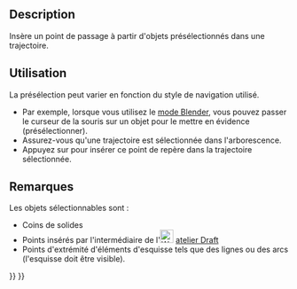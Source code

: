 <languages/>

{{Docnav/fr
|[[Robot_InsertWaypoint/fr|Point de passage]]
|[[Robot_Edge2Trac/fr|Trajectoire à partir d'arêtes]]
|[[Robot_Workbench/fr|Atelier Robot]]
|IconL=Robot_InsertWaypoint.svg
|IconR=Robot_Edge2Trac.svg
|IconC=Workbench_Robot.svg
}}

{{GuiCommand/fr
|Name=Robot InsertWaypointPre
|Name/fr=Robot Point de passage à partir d'objets présélectionnés
|MenuLocation=Robot → Insérer dans la trajectoire 
|Workbenches=[[Robot_Workbench/fr|Robot]]
|Shortcut={{KEY|W}}
|SeeAlso=[[Robot_CreateTrajectory/fr|Robot Trajectoire]], [[Robot_InsertWaypoint/fr|Robot Point de passage]]
}}

==Description==

Insère un point de passage à partir d'objets présélectionnés dans une trajectoire.

<span id="Usage"></span>
==Utilisation==

La présélection peut varier en fonction du style de navigation utilisé.
* Par exemple, lorsque vous utilisez le [[Mouse_navigation/fr#Mode_Blender|mode Blender]], vous pouvez passer le curseur de la souris sur un objet pour le mettre en évidence (présélectionner).
* Assurez-vous qu'une trajectoire est sélectionnée dans l'arborescence.
* Appuyez sur {{KEY|W}} pour insérer ce point de repère dans la trajectoire sélectionnée.

<span id="Notes"></span>
==Remarques==

Les objets sélectionnables sont :
* Coins de solides
* Points insérés par l'intermédiaire de l'[[Image:Workbench_Draft.svg|24px|link=Draft Workbench/fr]] [[Draft_Workbench/fr|atelier Draft]]
* Points d'extrémité d'éléments d'esquisse tels que des lignes ou des arcs (l'esquisse doit être visible).


{{Docnav/fr
|[[Robot_InsertWaypoint/fr|Point de passage]]
|[[Robot_Edge2Trac/fr|Trajectoire à partir d'arêtes]]
|[[Robot_Workbench/fr|Atelier Robot]]
|IconL=Robot_InsertWaypoint.svg
|IconR=Robot_Edge2Trac.svg
|IconC=Workbench_Robot.svg
}}

{{Robot_Tools_navi{{#translation:}}}}
{{Userdocnavi{{#translation:}}}}